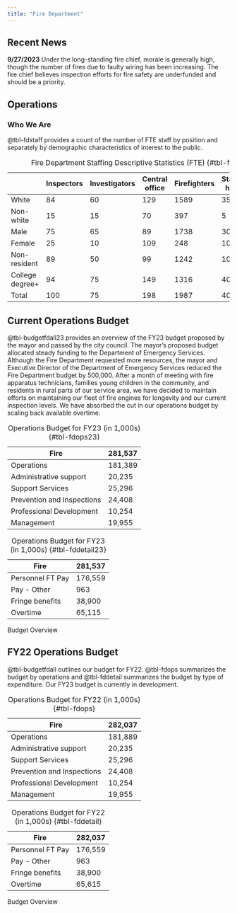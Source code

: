 ```yaml
---
title: "Fire Department"
---
```

<!---#
## Mission Statement

Protecting the lives and property of Hopetopia citizens in a timely effective response to calls for services and enhancing the safety of our community through a collaborative public education and fire prevention program.
--->
## Recent News
<!---#
::: callout-note
**10/6/2022** In conjunction with city-wide efforts to improve services, the Fire Department has identified three performance goals that it will begin tracking and reporting publicly. 1. 90% of calls receive first response in under 7 mins. w/ at least 4 people and full force assembly within 11 mins. 2. Maintain effective minimum staffing of 5, 6 for identified high-volume areas, and 8 for dense urban areas. 3. 90% of calls processed within 60 seconds and 95% of calls processed within 106 seconds.
:::

--->

::: callout-note
**9/27/2023** Under the long-standing fire chief, morale is generally high, though the number of fires due to faulty wiring has been increasing. The fire chief believes inspection efforts for fire safety are underfunded and should be a priority.
:::

## Operations

### Who We Are

@tbl-fdstaff provides a count of the number of FTE staff by position and separately by demographic characteristics of interest to the public.

|                 | Inspectors | Investigators | Central office | Firefighters | Station head | Total |
|-----------|-----------|-----------|-----------|-----------|-----------|-----------|
| White           | 84         | 60            | 129            | 1589         | 35           | 1897  |
| Non-white       | 15         | 15            | 70             | 397          | 5            | 502   |
| Male            | 75         | 65            | 89             | 1738         | 30           | 1997  |
| Female          | 25         | 10            | 109            | 248          | 10           | 402   |
| Non-resident    | 89         | 50            | 99             | 1242         | 10           | 1490  |
| College degree+ | 94         | 75            | 149            | 1316         | 40           | 1674  |
| Total           | 100        | 75            | 198            | 1987         | 40           | 2399  |

: Fire Department Staffing Descriptive Statistics (FTE) {#tbl-fdstaff}

<!---#
### How We're Doing

@tbl-fdperf reports the average performance of stations in each Ward on our new performance indicators for the first half of 2022.

|                                            | NW  | SW  | NE  | SE  |
|--------------------------------------------|-----|-----|-----|-----|
| Percent of responses w/in 4 mins           | 92  | 73  | 53  | 98  |
| Percent of full assembly w/in 8 mins       | 67  | 80  | 62  | 95  |
| Percent of responses w/ 5+ firefighters    | 89  | 54  | 75  | 92  |
| Percent of calls processed in \<60 seconds | 98  | 80  | 77  | 97  |

: Fire Department Performance Indicators by Ward {#tbl-fdperf}

--->

## Current Operations Budget

@tbl-budgetfdall23 provides an overview of the FY23 budget proposed by the mayor and passed by the city council. The mayor's proposed budget allocated steady funding to the Department of Emergency Services. Although the Fire Department requested more resources, the mayor and Executive Director of the Department of Emergency Services reduced the Fire Department budget by 500,000. After a month of meeting with fire apparatus technicians, families young children in the community, and residents in rural parts of our service area, we have decided to maintain efforts on maintaining our fleet of fire engines for longevity and our current inspection levels. We have absorbed the cut in our operations budget by scaling back available overtime.

::: {#tbl-budgetfdall23 layout-ncol="2"}
| Fire                       | 281,537 |
|----------------------------|---------|
| Operations                 | 181,389 |
| Administrative support     | 20,235  |
| Support Services           | 25,296  |
| Prevention and Inspections | 24,408  |
| Professional Development   | 10,254  |
| Management                 | 19,955  |

: Operations Budget for FY23 (in 1,000s) {#tbl-fdops23}

| Fire             | 281,537 |
|------------------|---------|
| Personnel FT Pay | 176,559 |
| Pay - Other      | 963     |
| Fringe benefits  | 38,900  |
| Overtime         | 65,115  |

: Operations Budget for FY23 (in 1,000s) {#tbl-fddetail23}

Budget Overview
:::

## FY22 Operations Budget

@tbl-budgetfdall outlines our budget for FY22. @tbl-fdops summarizes the budget by operations and @tbl-fddetail summarizes the budget by type of expenditure. Our FY23 budget is currently in development.

::: {#tbl-budgetfdall layout-ncol="2"}
| Fire                       | 282,037 |
|----------------------------|---------|
| Operations                 | 181,889 |
| Administrative support     | 20,235  |
| Support Services           | 25,296  |
| Prevention and Inspections | 24,408  |
| Professional Development   | 10,254  |
| Management                 | 19,955  |

: Operations Budget for FY22 (in 1,000s) {#tbl-fdops}

| Fire             | 282,037 |
|------------------|---------|
| Personnel FT Pay | 176,559 |
| Pay - Other      | 963     |
| Fringe benefits  | 38,900  |
| Overtime         | 65,615  |

: Operations Budget for FY22 (in 1,000s) {#tbl-fddetail}

Budget Overview
:::
